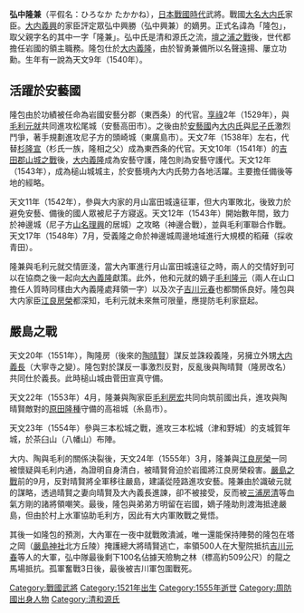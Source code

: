 {{多個問題|
{{copypaste|time=2017-01-19T13:41:31+00:00}}
{{expert|time=2017-01-19T13:41:31+00:00}}
{{blpunsourced|time=2017-01-19T10:40:54+00:00}}
}}
'''弘中隆兼'''（平假名：ひろなか たかかね），[[日本戰國時代|日本戰國時代]]武將。戰國[[大名_(稱謂)|大名]][[大内氏|大内氏]]家臣。[[大内義興|大内義興]]的家臣評定眾弘中興勝（弘中興兼）的嫡男。正式名諱為「隆包」，取父親字名的其中一字「隆兼」。弘中氏是清和源氏之流，[[壇之浦之戰|壇之浦之戰]]後，世代都擔任岩國的領主職務。隆包仕於[[大内義隆|大内義隆]]，由於智勇兼備所以名聲遠揚、屢立功勳。生年有一說為天文9年（1540年）。
 
== 活躍於安藝國 == 
隆包由於功績被任命為岩國安藝分郡（東西条）的代官。[[享祿|享祿]]2年（1529年），與[[毛利元就|毛利元就]]共同進攻松尾城（安藝高田市）。之後由於[[安藝國|安藝國]]內[[大内氏|大内氏]]與[[尼子氏|尼子氏]]激烈鬥爭，著手規劃進攻尼子方的頭崎城（東廣島市）。天文7年（1538年）左右，代替[[杉隆宣|杉隆宣]]（杉氏一族，隆相之父）成為東西条的代官。天文10年（1541年）的[[吉田郡山城之戰|吉田郡山城之戰]]後，[[大内義隆|大内義隆]]成為安藝守護，隆包則為安藝守護代。天文12年（1543年），成為槌山城城主，於安藝境內大内氏勢力各地活躍。主要擔任備後等地的經略。

天文11年（1542年），參與大内家的月山富田城遠征軍，但大内軍敗北，後致力於避免安藝、備後的國人眾被尼子方寢返。天文12年（1543年）開始數年間，致力於神邊城（尼子方[[山名理興|山名理興]]的居城）之攻略（神邊合戰），並與毛利軍聯合作戰。天文17年（1548年）7月，受義隆之命於神邊城周邊地域進行大規模的稻薙（採收青田）。

隆兼與毛利元就交情匪淺，當大內軍進行月山富田城遠征之時，兩人的交情好到可以在協商之後一起向[[大內義隆|大內義隆]]獻策。此外，他和元就的嫡子[[毛利隆元|毛利隆元]]（兩人在山口擔任人質時同樣由大內義隆處拜領一字）以及次子[[吉川元春|吉川元春]]也都關係良好。隆包與大内家臣[[江良房榮|江良房榮]]都深知，毛利元就未來無可限量，應提防毛利家竄起。

== 嚴島之戰 ==
天文20年（1551年），陶隆房（後來的[[陶晴賢|陶晴賢]]）謀反並誅殺義隆，另擁立外甥[[大内義長|大内義長]]（大寧寺之變）。隆包對於謀反一事激烈反對，反亂後與陶晴賢（隆房改名）共同仕於義長。此時槌山城由菅田宣真守備。

天文22年（1553年）4月，隆兼與陶家臣[[毛利房宏|毛利房宏]]共同向筑前國出兵，進攻與陶晴賢敵對的[[原田隆種|原田隆種]]守備的高祖城（糸島市）。

天文23年（1554年）參與三本松城之戰，進攻三本松城（津和野城）的支城賀年城，於茶臼山（八幡山）布陣。

大内、陶與毛利的關係決裂後，天文24年（1555年）3月，隆兼與[[江良房榮|江良房榮]]一同被懷疑與毛利内通，為證明自身清白，被晴賢脅迫於岩國將江良房榮殺害。[[嚴島之戰|嚴島之戰]]前的9月，反對晴賢將全軍移往嚴島，建議從陸路進攻安藝。隆兼由於識破元就的謀略，透過晴賢之妻向晴賢及大內義長進諫，卻不被接受，反而被[[三浦房清|三浦房清]]等血氣方剛的諸將領嘲笑。最後，隆包與弟弟方明留在岩國，嫡子隆助則渡海抵達嚴島，但由於村上水軍協助毛利方，因此有大内軍敗戰之覺悟。

其後一如隆包的預測，大內軍在一夜中就戰敗潰滅，唯一還能保持陣勢的隆包在塔之岡（[[嚴島神社|嚴島神社]]北方丘陵）掩護總大將晴賢逃亡，率領500人在大聖院抵抗[[吉川元春|吉川元春]]等人的大軍，弘中隊最後剩下100名佔據天險駒之林（標高約509公尺）的龍之馬場抵抗。孤軍奮戰3日後，最後被吉川軍包圍戰死。

[[Category:戰國武將|Category:戰國武將]]
[[Category:1521年出生|Category:1521年出生]]
[[Category:1555年逝世|Category:1555年逝世]]
[[Category:周防國出身人物|Category:周防國出身人物]]
[[Category:清和源氏|Category:清和源氏]]